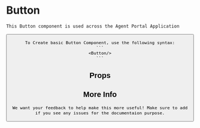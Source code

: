 <!--- Button.stories.mdx -->


<Meta title="Button Component Introduction" component={Button} />

# Button

    This Button component is used across the Agent Portal Application

<Story name="Sample Buttons">
    <Button label="Sample Button" />
</Story>

    To Create basic Button Component, use the following syntax:
    ```
    <Button/>
    ```

## Props

<Props of={Button} />

## More Info

    We want your feedback to help make this more useful! Make sure to add if you see any issues for the documentaion purpose.

